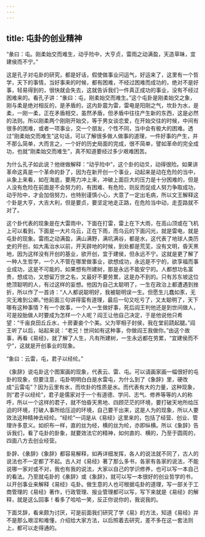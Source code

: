 ```yaml
---
---
---
```

title: 屯卦的创业精神
---




“彖曰：屯。刚柔始交而难生，动乎险中，大亨贞，雷雨之动满盈，天造草昧，宜建侯而不宁。”

这是孔子对屯卦的研究，都是好话，假使做事业问运气，好运来了，这里有一个哲学，天下的事情，当好事来的时候，都有困难，不经过困难而成功的，绝对不是好事，轻易得到的，很快就会失去，这就告诉我们一件真正成功的事业，没有不经过困难来的。看孔子讲：“彖曰：屯，刚柔始交而难生。”这个屯卦是刚柔始交之象，刚与柔是绝对相反的，是矛盾的，这内卦震为雷，雷电是阳刚之气，坎卦为水，是柔，一刚一柔，正在矛盾相交，虽然矛盾，但矛盾中往往产生新的东西，这是必然的法则。所以刚柔两个刚刚开始交，等于男女谈恋爱，在开始交往的时候，中间有很多的困难，或者一项事业，交一个朋友，个性不同，当中会有极大的困难。透过“刚柔始交而难生”这句话，可以了解很多做人做事的道理，一件好事的产生，并不那么简单，大而言之，一个好的历史局面的完成，很不简单，譬如革命的完全成功，也就“刚柔始交而难生”，真不知道要经过多少艰难困苦。

为什么孔子如此说？他继做解释：“动乎险中”，这个卦的动爻，动得很险。如果讲革命这真是一个革命的卦了，因为在新开创一个事业，动起来是动在危险的当中，从象上来看，如在海底，要用力冲上来，冲破上面巨大的压力是十分困难的，但是人没有危险在前面是不会努力的，有困难、有危险，则反而促成人努力争取成功，动乎险中，才会加倍努力，也特别谨慎小心，大意了一定出毛病，所以文王解释这个卦是大亨，大吉大利，但是要贞，要坚定地走正路，在危险当中动，走歪路就不对了。

这个卦代表的现象是在大雷雨中，下面在打雷，雷上在下大雨，在高山顶或在飞机上可以看到，下面是一大片乌云，正在下雨，而乌云的下面闪光，就是雷电，就是屯卦的现象。雷雨之动满盈，满山满野，满坑满谷，都是水，这代表了地球人类历史的开创，如大禹治水以前，开天辟地的时候，到处都是荒芜，没有文明，昏天黑地，因为这样没有开创的基业，欲开创，宜于建侯，但永远不宁。这就是更了解了一种人生哲学，一个人不管在哪里做事业，欲想成功，永远是不宁的，欲享福而事业成功，这是不可能的，如果想有所建树，那是永远不能安宁的。人都想功名富贵，想成功，又想留万世之名，又最好不要劳累，这是办不到的。只有苏东坡这位绝顶聪明的人，有过这样的妄想。他因为自己太聪明了，一生在政治上都遭遇到挫折，所以作了一首诗：“人人都说聪明好，我被聪明误一生。但愿生儿蠢如豕，无灾无难到公卿。”他前面三句讲得蛮有道理，最后一句又吃亏了，又太聪明了，天下哪有这种事情？有一个故事，一个人一生做好事，死后阎王判他还是到世间做人，可是投胎做人时要成为怎样一个人呢？阎王让他自己决定，于是他说他只希望：“千亩良田丘丘水，十房妻妾个个美。父为宰相子封侯，我在堂前跷起腿。”阎王听了以后，站起来说：“老兄！世间如有这种事，你做阎王我做你。”由这个故事，再看《易经》，就了解了人生，凡有所建树，一生永远都在劳累，“宜建侯而不宁”，这就是开创事业的现象。

“象曰：云雷，屯，君子以经纶。”

《象辞》说屯卦这个图案画的现象，代表云、雷、屯。可以请画家画一幅很好的屯卦的现象，但要注意，屯卦明明白白是水雷屯，为什么到了《象辞》里，硬改成“云雷屯”？因为云里有水，而坎卦的性质是水。而代表有大的力量，这种现象，则“君子以经纶”，君子是儒家对于一个有道德、学问、志气、修养等等的人的称呼，所以一个这样的君子，就不怕昏天黑地、四顾茫茫的环境，要打破天地所给压迫的环境，打破人事所给压迫的环境，自己要干出来，这是人为的现象，所以人要效法这种精神去经纶。“经纶”一词是从《易经》这里来的，包括了经营、创业、管理许多意义。如织布一样，直的丝为经，横的丝为纶，亦即纵横。所以《象辞》告诉我们，看了屯卦的卦象，就要效法它的精神，如何直的、横的，乃至于圆周的，四面八方去创业经营。

卦辞、《彖辞》《象辞》都容易解释，如再详细发挥，各人的说法就不同了，古人的说法也不一定都了不起。古人对《易经》著了那么多书，各家有各家的说法，不能说哪一家对或不对，我也有我的说法，大家以自己的学识修养，也可以写一本自己的看法。乃至就屯卦的《彖辞》或《象辞》，就可以写一本很好的创业哲学的书，以开创事业来解释《易经》屯卦。做生意的人也可根据屯卦的道理，写一部关于工商管理的《易经》著作，行政管理、报业管理都可以写，写下来就是《易经》的解释，就是这么回事！看多了哈哈一笑，反正你说你的，我说我的。

下面爻辞，看来颇为讨厌，可是前面我们研究了学《易》的方法，知道《易经》并不是那么艰涩和难懂，介绍给大家方法，以后照着去研究，差不多在这一套法则上，都可以走得通的。